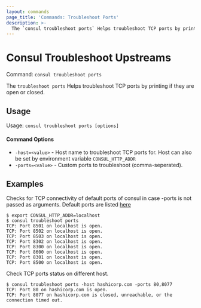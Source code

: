 ```yaml
---
layout: commands
page_title: 'Commands: Troubleshoot Ports'
description: >-
  The `consul troubleshoot ports` Helps troubleshoot TCP ports by printing if they are open or closed.
---
```


# Consul Troubleshoot Upstreams

Command: `consul troubleshoot ports`

The `troubleshoot ports` Helps troubleshoot TCP ports by printing if they are open or closed.

## Usage

Usage: `consul troubleshoot ports [options]`

#### Command Options

- `-host=<value>` - Host name to troubleshoot TCP ports for. Host can also be set by environment variable `CONSUL_HTTP_ADDR`
- `-ports=<value>` - Custom ports to troubleshoot (comma-seperated).

## Examples

Checks for TCP connectivity of default ports of consul in case -ports is not passed as arguments.
Default ports are listed [here](/consul/docs/install/ports)

```shell-session
$ export CONSUL_HTTP_ADDR=localhost
$ consul troubleshoot ports
TCP: Port 8501 on localhost is open.
TCP: Port 8502 on localhost is open.
TCP: Port 8503 on localhost is open.
TCP: Port 8302 on localhost is open.
TCP: Port 8300 on localhost is open.
TCP: Port 8600 on localhost is open.
TCP: Port 8301 on localhost is open.
TCP: Port 8500 on localhost is open.
```

Check TCP ports status on different host.

```shell-session
$ consul troubleshoot ports -host hashicorp.com -ports 80,8077
TCP: Port 80 on hashicorp.com is open.
TCP: Port 8077 on hashicorp.com is closed, unreachable, or the connection timed out.
```
